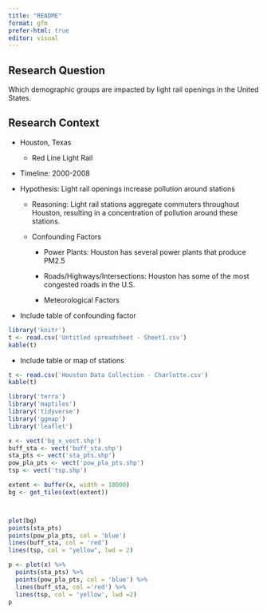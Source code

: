 ```yaml
---
title: "README"
format: gfm
prefer-html: true
editor: visual
---
```


## Research Question

Which demographic groups are impacted by light rail openings in the United States.

## Research Context

-   Houston, Texas

    -   Red Line Light Rail

-   Timeline: 2000-2008

-   Hypothesis: Light rail openings increase pollution around stations

    -   Reasoning: Light rail stations aggregate commuters throughout Houston, resulting in a concentration of pollution around these stations.

    -   Confounding Factors

        -   Power Plants: Houston has several power plants that produce PM2.5

        -   Roads/Highways/Intersections: Houston has some of the most congested roads in the U.S.

        -   Meteorological Factors

-   Include table of confounding factor

```r
library('knitr')
t <- read.csv('Untitled spreadsheet - Sheet1.csv')
kable(t)
```

-   Include table or map of stations

```r
t <- read.csv('Houston Data Collection - Charlotte.csv')
kable(t)
```

```r
library('terra')
library('maptiles')
library('tidyverse')
library('ggmap')
library('leaflet')

x <- vect('bg_x_vect.shp')
buff_sta <- vect('buff_sta.shp')
sta_pts <- vect('sta_pts.shp')
pow_pla_pts <- vect('pow_pla_pts.shp')
tsp <- vect('tsp.shp')

extent <- buffer(x, width = 10000)
bg <- get_tiles(ext(extent))



plot(bg)
points(sta_pts)
points(pow_pla_pts, col = 'blue')
lines(buff_sta, col = 'red')
lines(tsp, col = "yellow", lwd = 2)

p <- plet(x) %>%
  points(sta_pts) %>%
  points(pow_pla_pts, col = 'blue') %>%
  lines(buff_sta, col ='red') %>%
  lines(tsp, col = 'yellow', lwd =2)
p
```
